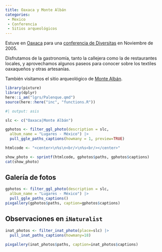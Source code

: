 ```yaml
---
title: Oaxaca y Monte Albán
categories:
 - Mexico
 - Conferencia
 - Sitios arqueológicos
---
```


Estuve en [Oaxaca](https://es.wikipedia.org/wiki/Oaxaca) para una [conferencia de Diversitas](/evnts/2005_Diversitas_I.qmd) en Noviembre de 2005.

Disfrutamos de la gastronomía, tanto la callejera como la de restaurantes locales, y aprovechamos algunos paseos para conocer sobre los textiles oaxaqueños y otras artesanías. 

También visitamos el sitio arqueológico de [Monte Albán](https://es.wikipedia.org/wiki/Monte_Alb%C3%A1n).


```r
library(pixture)
library(dplyr)
here::i_am("lgrs/Palenque.qmd")
source(here::here("inc", "functions.R"))
```


```r
#| output: asis

slc <- c("Oaxaca|Monte Albán")

gphotos <- filter_ggl_photo(description = slc, 
  album_name = "Lugares - México") |>
  pull_ggle_paths_captions(howmany = 1, preview=TRUE)

htmlcode <- "<center>\n%s\n<br/>\n%s<br/></center>"

show_photo <- sprintf(htmlcode, gphotos$paths, gphotos$captions)
cat(show_photo)
```


## Galería de fotos

```r
gphotos <- filter_ggl_photo(description = slc, 
  album_name = "Lugares - México") |>
  pull_ggle_paths_captions()
pixgallery(gphotos$paths, caption=gphotos$captions)
```


## Observaciones en `iNaturalist`

```r
inat_photos <- filter_inat_photo(place=slc) |>
  pull_inat_paths_captions(howmany=18)

pixgallery(inat_photos$paths, caption=inat_photos$captions)

```
